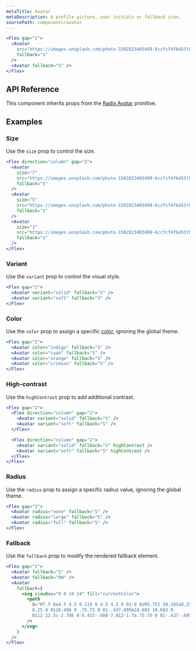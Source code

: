 ```yaml
---
metaTitle: Avatar
metaDescription: A profile picture, user initials or fallback icon.
sourcePath: components/avatar
---
```


```jsx live=true
<Flex gap="2">
  <Avatar
    src="https://images.unsplash.com/photo-1502823403499-6ccfcf4fb453?&w=64&h=64&dpr=2&q=70&crop=focalpoint&fp-x=0.5&fp-y=0.3&fp-z=1&fit=crop"
    fallback="S"
  />
  <Avatar fallback="S" />
</Flex>
```

## API Reference

This component inherits props from the [Radix Avatar](/primitives/docs/components/avatar) primitive.

<ThemesPropsTable name="avatar" />

## Examples

### Size

Use the `size` prop to control the size.

```jsx live=true
<Flex direction="column" gap="2">
  <Avatar
    size="7"
    src="https://images.unsplash.com/photo-1502823403499-6ccfcf4fb453?&w=64&h=64&dpr=2&q=70&crop=focalpoint&fp-x=0.5&fp-y=0.3&fp-z=1&fit=crop"
    fallback="S"
  />
  <Avatar
    size="5"
    src="https://images.unsplash.com/photo-1502823403499-6ccfcf4fb453?&w=64&h=64&dpr=2&q=70&crop=focalpoint&fp-x=0.5&fp-y=0.3&fp-z=1&fit=crop"
    fallback="S"
  />
  <Avatar
    size="3"
    src="https://images.unsplash.com/photo-1502823403499-6ccfcf4fb453?&w=64&h=64&dpr=2&q=70&crop=focalpoint&fp-x=0.5&fp-y=0.3&fp-z=1&fit=crop"
    fallback="S"
  />
</Flex>
```

### Variant

Use the `variant` prop to control the visual style.

```jsx live=true
<Flex gap="2">
  <Avatar variant="solid" fallback="S" />
  <Avatar variant="soft" fallback="S" />
</Flex>
```

### Color

Use the `color` prop to assign a specific [color](/themes/docs/theme/color), ignoring the global theme.

```jsx live=true
<Flex gap="2">
  <Avatar color="indigo" fallback="S" />
  <Avatar color="cyan" fallback="S" />
  <Avatar color="orange" fallback="S" />
  <Avatar color="crimson" fallback="S" />
</Flex>
```

### High-contrast

Use the `highContrast` prop to add additional contrast.

```jsx live=true
<Flex gap="2">
  <Flex direction="column" gap="2">
    <Avatar variant="solid" fallback="S" />
    <Avatar variant="soft" fallback="S" />
  </Flex>

  <Flex direction="column" gap="2">
    <Avatar variant="solid" fallback="S" highContrast />
    <Avatar variant="soft" fallback="S" highContrast />
  </Flex>
</Flex>
```

### Radius

Use the `radius` prop to assign a specific radius value, ignoring the global theme.

```jsx live=true
<Flex gap="2">
  <Avatar radius="none" fallback="S" />
  <Avatar radius="large" fallback="S" />
  <Avatar radius="full" fallback="S" />
</Flex>
```

### Fallback

Use the `fallback` prop to modify the rendered fallback element.

```jsx live=true
<Flex gap="2">
  <Avatar fallback="S" />
  <Avatar fallback="RW" />
  <Avatar
    fallback={
      <svg viewBox="0 0 24 24" fill="currentColor">
        <path
          d="M7.5 6a4.5 4.5 0 119 0 4.5 4.5 0 01-9 0zM3.751 20.105a8.25
          8.25 0 0116.498 0 .75.75 0 01-.437.695A18.683 18.683 0
          0112 22.5c-2.786 0-5.433-.608-7.812-1.7a.75.75 0 01-.437-.695z"
        />
      </svg>
    }
  />
</Flex>
```
